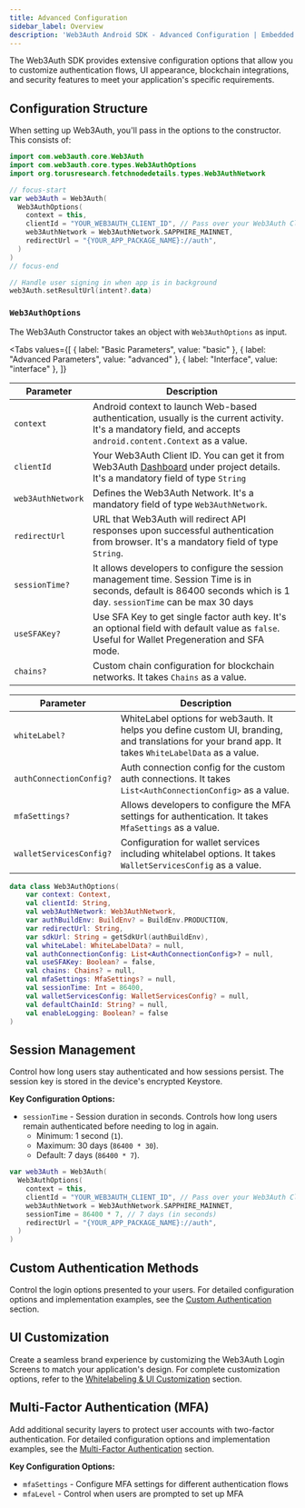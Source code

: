 ```yaml
---
title: Advanced Configuration
sidebar_label: Overview
description: 'Web3Auth Android SDK - Advanced Configuration | Embedded Wallets'
---
```



The Web3Auth SDK provides extensive configuration options that allow you to customize authentication flows, UI appearance, blockchain integrations, and security features to meet your application's specific requirements.

## Configuration Structure

When setting up Web3Auth, you'll pass in the options to the constructor. This consists of:

```kotlin
import com.web3auth.core.Web3Auth
import com.web3auth.core.types.Web3AuthOptions
import org.torusresearch.fetchnodedetails.types.Web3AuthNetwork

// focus-start
var web3Auth = Web3Auth(
  Web3AuthOptions(
    context = this,
    clientId = "YOUR_WEB3AUTH_CLIENT_ID", // Pass over your Web3Auth Client ID from Developer Dashboard
    web3AuthNetwork = Web3AuthNetwork.SAPPHIRE_MAINNET,
    redirectUrl = "{YOUR_APP_PACKAGE_NAME}://auth",
  )
)
// focus-end

// Handle user signing in when app is in background
web3Auth.setResultUrl(intent?.data)
```

### `Web3AuthOptions`

The Web3Auth Constructor takes an object with `Web3AuthOptions` as input.

<Tabs
  values={[
    { label: "Basic Parameters", value: "basic" },
    { label: "Advanced Parameters", value: "advanced" },
    { label: "Interface", value: "interface" },
  ]}
>

<TabItem value="basic">

| Parameter         | Description                                                                                                                                                          |
| ----------------- | -------------------------------------------------------------------------------------------------------------------------------------------------------------------- |
| `context`         | Android context to launch Web-based authentication, usually is the current activity. It's a mandatory field, and accepts `android.content.Context` as a value.       |
| `clientId`        | Your Web3Auth Client ID. You can get it from Web3Auth [Dashboard](https://dashboard.web3auth.io/) under project details. It's a mandatory field of type `String`     |
| `web3AuthNetwork` | Defines the Web3Auth Network. It's a mandatory field of type `Web3AuthNetwork`.                                                                                      |
| `redirectUrl`     | URL that Web3Auth will redirect API responses upon successful authentication from browser. It's a mandatory field of type `String`.                                  |
| `sessionTime?`    | It allows developers to configure the session management time. Session Time is in seconds, default is 86400 seconds which is 1 day. `sessionTime` can be max 30 days |
| `useSFAKey?`      | Use SFA Key to get single factor auth key. It's an optional field with default value as `false`. Useful for Wallet Pregeneration and SFA mode.                       |
| `chains?`         | Custom chain configuration for blockchain networks. It takes `Chains` as a value.                                                                                    |

</TabItem>

<TabItem value="advanced">

| Parameter               | Description                                                                                                                                          |
| ----------------------- | ---------------------------------------------------------------------------------------------------------------------------------------------------- |
| `whiteLabel?`           | WhiteLabel options for web3auth. It helps you define custom UI, branding, and translations for your brand app. It takes `WhiteLabelData` as a value. |
| `authConnectionConfig?` | Auth connection config for the custom auth connections. It takes `List<AuthConnectionConfig>` as a value.                                            |
| `mfaSettings?`          | Allows developers to configure the MFA settings for authentication. It takes `MfaSettings` as a value.                                               |
| `walletServicesConfig?` | Configuration for wallet services including whitelabel options. It takes `WalletServicesConfig` as a value.                                          |

</TabItem>

<TabItem value="interface">

```kotlin
data class Web3AuthOptions(
    var context: Context,
    val clientId: String,
    val web3AuthNetwork: Web3AuthNetwork,
    var authBuildEnv: BuildEnv? = BuildEnv.PRODUCTION,
    var redirectUrl: String,
    var sdkUrl: String = getSdkUrl(authBuildEnv),
    val whiteLabel: WhiteLabelData? = null,
    val authConnectionConfig: List<AuthConnectionConfig>? = null,
    val useSFAKey: Boolean? = false,
    val chains: Chains? = null,
    val mfaSettings: MfaSettings? = null,
    val sessionTime: Int = 86400,
    val walletServicesConfig: WalletServicesConfig? = null,
    val defaultChainId: String? = null,
    val enableLogging: Boolean? = false
)
```

</TabItem>
</Tabs>

## Session Management

Control how long users stay authenticated and how sessions persist. The session key is stored in the device's encrypted Keystore.

**Key Configuration Options:**

- `sessionTime` - Session duration in seconds. Controls how long users remain authenticated before needing to log in again.
  - Minimum: 1 second (`1`).
  - Maximum: 30 days (`86400 * 30`).
  - Default: 7 days (`86400 * 7`).

```kotlin
var web3Auth = Web3Auth(
  Web3AuthOptions(
    context = this,
    clientId = "YOUR_WEB3AUTH_CLIENT_ID", // Pass over your Web3Auth Client ID from Developer Dashboard
    web3AuthNetwork = Web3AuthNetwork.SAPPHIRE_MAINNET,
    sessionTime = 86400 * 7, // 7 days (in seconds)
    redirectUrl = "{YOUR_APP_PACKAGE_NAME}://auth",
  )
)
```

## Custom Authentication Methods

Control the login options presented to your users. For detailed configuration options and implementation examples, see the [Custom Authentication](./custom-authentication) section.

## UI Customization

Create a seamless brand experience by customizing the Web3Auth Login Screens to match your application's design. For complete customization options, refer to the [Whitelabeling & UI Customization](./whitelabel) section.

## Multi-Factor Authentication (MFA)

Add additional security layers to protect user accounts with two-factor authentication. For detailed configuration options and implementation examples, see the [Multi-Factor Authentication](./mfa) section.

**Key Configuration Options:**

- `mfaSettings` - Configure MFA settings for different authentication flows
- `mfaLevel` - Control when users are prompted to set up MFA
